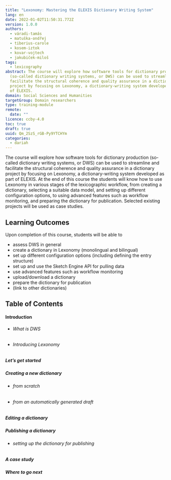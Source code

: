 ```yaml
---
title: "Lexonomy: Mastering the ELEXIS Dictionary Writing System"
lang: en
date: 2022-01-02T11:50:31.772Z
version: 1.0.0
authors:
  - váradi-tamás
  - matuška-ondřej
  - tiberius-carole
  - kosem-iztok
  - kovar-vojtech
  - jakubiček-miloš
tags:
  - lexicography
abstract: The course will explore how software tools for dictionary production
  (so-called dictionary writing systems, or DWS) can be used to streamline and
  facilitate the structural coherence and quality assurance in a dictionary
  project by focusing on Lexonomy, a dictionary-writing system developed as part
  of ELEXIS.
domain: Social Sciences and Humanities
targetGroup: Domain researchers
type: training-module
remote:
  date: ""
licence: ccby-4.0
toc: true
draft: true
uuid: Qm_2SzS_rGB-Py9YTCHYm
categories:
  - dariah
---
```

The course will explore how software tools for dictionary production (so-called dictionary writing systems, or DWS) can be used to streamline and facilitate the structural coherence and quality assurance in a dictionary project by focusing on Lexonomy, a dictionary-writing system developed as part of ELEXIS. At the end of this course the students will know how to use Lexonomy in various stages of the lexicographic workflow, from creating a dictionary, selecting a suitable data model, and setting up different configuration options, to using advanced features such as workflow monitoring, and preparing the dictionary for publication. Selected existing projects will be used as case studies.

## Learning Outcomes

Upon completion of this course, students will be able to

- assess DWS in general
- create a dictionary in Lexonomy (monolingual and bilingual)
- set up different configuration options (including defining the entry structure)
- set up and use the Sketch Engine API for pulling data
- use advanced features such as workflow monitoring
- upload/download a dictionary
- prepare the dictionary for publication
- (link to other dictionaries)

## Table of Contents

#### Introduction

- ###### What is DWS
- ###### Introducing Lexonomy

##### Let’s get started

##### Creating a new dictionary

- ###### from scratch
- ###### from an automatically generated draft

##### Editing a dictionary

##### Publishing a dictionary

- ###### setting up the dictionary for publishing

##### A case study

##### Where to go next